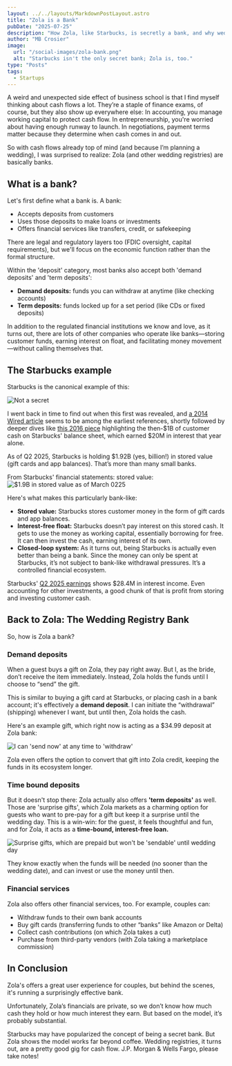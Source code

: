 ```yaml
---
layout: ../../layouts/MarkdownPostLayout.astro
title: "Zola is a Bank"
pubDate: "2025-07-25"
description: "How Zola, like Starbucks, is secretly a bank, and why wedding registries are surprisingly great businesses."
author: "MB Crosier"
image:
  url: "/social-images/zola-bank.png"
  alt: "Starbucks isn't the only secret bank; Zola is, too."
type: "Posts"
tags:
  - Startups
---
```


A weird and unexpected side effect of business school is that I find myself thinking about cash flows a lot. They’re a staple of finance exams, of course, but they also show up everywhere else: In accounting, you manage working capital to protect cash flow. In entrepreneurship, you're worried about having enough runway to launch. In negotiations, payment terms matter because they determine when cash comes in and out.

So with cash flows already top of mind (and because I’m planning a wedding), I was surprised to realize: Zola (and other wedding registries) are basically banks.

## What is a bank?

Let's first define what a bank is. A bank:
- Accepts deposits from customers
- Uses those deposits to make loans or investments
- Offers financial services like transfers, credit, or safekeeping

There are legal and regulatory layers too (FDIC oversight, capital requirements), but we'll focus on the economic function rather than the formal structure.

Within the 'deposit' category, most banks also accept both 'demand deposits' and 'term deposits':
- **Demand deposits:** funds you can withdraw at anytime (like checking accounts)
- **Term deposits:** funds locked up for a set period (like CDs or fixed deposits)

In addition to the regulated financial institutions we know and love, as it turns out, there are lots of other companies who operate like banks—storing customer funds, earning interest on float, and facilitating money movement—without calling themselves that.

## The Starbucks example

Starbucks is the canonical example of this:

![Not a secret](../../assets/zola/starbucks-bank.png)

I went back in time to find out when this first was revealed, and [a 2014 Wired article](https://www.wired.com/2014/03/next-big-thing-missed-starbucks-next-bank/) seems to be among the earliest references, shortly followed by deeper dives like [this 2016 piece](https://www.amminvest.com/starbucks-sbux-float/) highlighting the then-$1B of customer cash on Starbucks' balance sheet, which earned $20M in interest that year alone.

As of Q2 2025, Starbucks is holding $1.92B (yes, billion!) in stored value (gift cards and app balances). That’s more than many small banks.

From Starbucks' financial statements: stored value:
![$1.9B in stored value as of March 0225](../../assets/zola/starbucks-stored-value.png)

Here's what makes this particularly bank-like:
- **Stored value:** Starbucks stores customer money in the form of gift cards and app balances. 
- **Interest-free float:** Starbucks doesn’t pay interest on this stored cash. It gets to use the money as working capital, essentially borrowing for free. It can then invest the cash, earning interest of its own.
- **Closed-loop system:** As it turns out, being Starbucks is actually even better than being a bank. Since the money can only be spent at Starbucks, it’s not subject to bank-like withdrawal pressures. It’s a controlled financial ecosystem.


Starbucks' [Q2 2025 earnings](https://s203.q4cdn.com/326826266/files/doc_financials/2025/q2/4e0ba8df-2038-49f2-8104-e23bd30db708.pdf) shows $28.4M in interest income. Even accounting for other investments, a good chunk of that is profit from storing and investing customer cash.

## Back to Zola: The Wedding Registry Bank

So, how is Zola a bank? 

### Demand deposits

When a guest buys a gift on Zola, they pay right away. But I, as the bride, don’t receive the item immediately. Instead, Zola holds the funds until I choose to “send” the gift.

This is similar to buying a gift card at Starbucks, or placing cash in a bank account; it's effectively a **demand deposit**. I can initiate the “withdrawal” (shipping) whenever I want, but until then, Zola holds the cash.

Here's an example gift, which right now is acting as a $34.99 deposit at Zola bank:

![I can 'send now' at any time to 'withdraw'](../../assets/zola/gift-ready-to-ship.png)

Zola even offers the option to convert that gift into Zola credit, keeping the funds in its ecosystem longer.

### Time bound deposits

But it doesn't stop there: Zola actually also offers **'term deposits'** as well. Those are 'surprise gifts', which Zola markets as a charming option for guests who want to pre-pay for a gift but keep it a surprise until the wedding day. This is a win-win: for the guest, it feels thoughtful and fun, and for Zola, it acts as a **time-bound, interest-free loan.** 

![Surprise gifts, which are prepaid but won't be 'sendable' until wedding day](../../assets/zola/surprise-gifts.png)

They know exactly when the funds will be needed (no sooner than the wedding date), and can invest or use the money until then.

### Financial services

Zola also offers other financial services, too. For example, couples can:
- Withdraw funds to their own bank accounts
- Buy gift cards (transferring funds to other “banks” like Amazon or Delta)
- Collect cash contributions (on which Zola takes a cut)
- Purchase from third-party vendors (with Zola taking a marketplace commission)

## In Conclusion

Zola's offers a great user experience for couples, but behind the scenes, it's running a surprisingly effective bank. 

Unfortunately, Zola’s financials are private, so we don’t know how much cash they hold or how much interest they earn. But based on the model, it’s probably substantial.

Starbucks may have popularized the concept of being a secret bank. But Zola shows the model works far beyond coffee. Wedding registries, it turns out, are a pretty good gig for cash flow. J.P. Morgan & Wells Fargo, please take notes!

